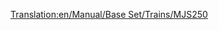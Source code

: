 [[Translation:en/Manual/Base Set/Trains/MJS250]]
{{en/Manual/Base Set/Trains/Trains|Cost=£9,375 ($18.750)
|Speed=80 kph (50 mph)
|Weight=65 t
|Power=600 hp (? kW)
|Annual=£990 ($1.980)
|Designed=1955
|Lifespan=22
|Capacity=N/A
|Description=
|Real-life=
}}